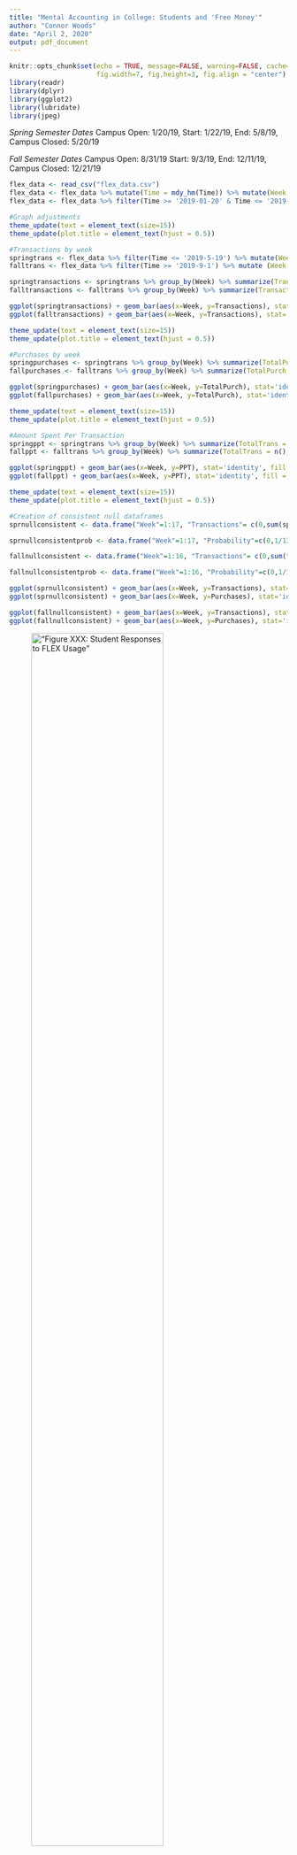 ```yaml
---
title: "Mental Accounting in College: Students and 'Free Money'"
author: "Connor Woods"
date: "April 2, 2020"
output: pdf_document
---
```


```r
knitr::opts_chunk$set(echo = TRUE, message=FALSE, warning=FALSE, cache=TRUE, 
                      fig.width=7, fig.height=3, fig.align = "center")
library(readr)
library(dplyr)
library(ggplot2)
library(lubridate)
library(jpeg)
```

*Spring Semester Dates*
Campus Open: 1/20/19, Start: 1/22/19, End: 5/8/19, Campus Closed: 5/20/19

*Fall Semester Dates*
Campus Open: 8/31/19 Start: 9/3/19, End: 12/11/19, Campus Closed: 12/21/19

```r

flex_data <- read_csv("flex_data.csv") 
flex_data <- flex_data %>% mutate(Time = mdy_hm(Time)) %>% mutate(Week = epiweek(Time)) %>% rename(AmountSpent=Price)
flex_data <- flex_data %>% filter(Time >= '2019-01-20' & Time <= '2019-12-19') %>%  filter(AmountSpent > 0)

```


```r
#Graph adjustments 
theme_update(text = element_text(size=15))
theme_update(plot.title = element_text(hjust = 0.5))

#Transactions by week
springtrans <- flex_data %>% filter(Time <= '2019-5-19') %>% mutate(Week = Week-3) %>% filter(Week!=1 & Week!=9 & Week!=10 & Week!=17)
falltrans <- flex_data %>% filter(Time >= '2019-9-1') %>% mutate (Week = Week-35) %>% filter(Week!=1 & Week!=8 & Week!=13 & Week!=16) 

springtransactions <- springtrans %>% group_by(Week) %>% summarize(Transactions = n()) %>% rbind(c(1,0), c(9,0), c(10,0), c(17,0)) %>% arrange(Week) %>% mutate(ProbWeight = Transactions/sum(Transactions))
falltransactions <- falltrans %>% group_by(Week) %>% summarize(Transactions = n()) %>% rbind(c(1, 0), c(8,0), c(13,0), c(16,0)) %>% arrange(Week) %>% mutate(ProbWeight = Transactions/sum(Transactions))

ggplot(springtransactions) + geom_bar(aes(x=Week, y=Transactions), stat='identity', fill = "navy", color = "black") + ggtitle("Spring Transactions") + scale_x_continuous(breaks = 1:17)
ggplot(falltransactions) + geom_bar(aes(x=Week, y=Transactions), stat='identity', fill = "steelblue", color = "black") + ggtitle("Fall Transactions") + scale_x_continuous(breaks = 1:16)

```

```r
theme_update(text = element_text(size=15))
theme_update(plot.title = element_text(hjust = 0.5))

#Purchases by week
springpurchases <- springtrans %>% group_by(Week) %>% summarize(TotalPurch = sum(AmountSpent)) %>% rbind(c(1,0), c(9,0), c(10,0), c(17,0)) %>% arrange(Week) %>% mutate(ProbWeight = TotalPurch/sum(TotalPurch))
fallpurchases <- falltrans %>% group_by(Week) %>% summarize(TotalPurch = sum(AmountSpent)) %>% rbind(c(1, 0), c(8,0), c(13,0), c(16,0)) %>% arrange(Week) %>% mutate(ProbWeight = TotalPurch/sum(TotalPurch))

ggplot(springpurchases) + geom_bar(aes(x=Week, y=TotalPurch), stat='identity', fill = "navy", color = "black") + ggtitle("Spring Expenditures") + scale_x_continuous(breaks = 1:17) + ylab("Expenditures ($)")
ggplot(fallpurchases) + geom_bar(aes(x=Week, y=TotalPurch), stat='identity', fill = "steelblue", color = "black") + ggtitle("Fall Expenditures") + scale_x_continuous(breaks = 1:16) + ylab("Expenditures ($)")

```


```r
theme_update(text = element_text(size=15))
theme_update(plot.title = element_text(hjust = 0.5))

#Amount Spent Per Transaction
springppt <- springtrans %>% group_by(Week) %>% summarize(TotalTrans = n(), TotalPurch = sum(AmountSpent)) %>% mutate(PPT = TotalPurch/TotalTrans)
fallppt <- falltrans %>% group_by(Week) %>% summarize(TotalTrans = n(), TotalPurch = sum(AmountSpent)) %>% mutate(PPT = TotalPurch/TotalTrans)

ggplot(springppt) + geom_bar(aes(x=Week, y=PPT), stat='identity', fill = "navy", color = "black") + ggtitle("Spring Expenditures Per Transaction") + scale_x_continuous(breaks = 1:17) + scale_y_continuous(breaks = 1:5) + ylab("Dollars Per Transaction")
ggplot(fallppt) + geom_bar(aes(x=Week, y=PPT), stat='identity', fill = "steelblue", color = "black") + ggtitle("Fall Expenditures Per Transaction") + scale_x_continuous(breaks = 1:16) + scale_y_continuous(breaks = 1:6) + ylab("Dollars Per Transaction")
```

```r
theme_update(text = element_text(size=15))
theme_update(plot.title = element_text(hjust = 0.5))

#Creation of consistent null dataframes
sprnullconsistent <- data.frame("Week"=1:17, "Transactions"= c(0,sum(springppt$TotalTrans)/13,sum(springppt$TotalTrans)/13,sum(springppt$TotalTrans)/13,sum(springppt$TotalTrans)/13,sum(springppt$TotalTrans)/13,sum(springppt$TotalTrans)/13,sum(springppt$TotalTrans)/13,0,0,sum(springppt$TotalTrans)/13,sum(springppt$TotalTrans)/13,sum(springppt$TotalTrans)/13,sum(springppt$TotalTrans)/13,sum(springppt$TotalTrans)/13,sum(springppt$TotalTrans)/13,0), "Purchases"= c(0,sum(springppt$TotalPurch)/13,sum(springppt$TotalPurch)/13,sum(springppt$TotalPurch)/13,sum(springppt$TotalPurch)/13,sum(springppt$TotalPurch)/13,sum(springppt$TotalPurch)/13,sum(springppt$TotalPurch)/13,0,0,sum(springppt$TotalPurch)/13,sum(springppt$TotalPurch)/13,sum(springppt$TotalPurch)/13,sum(springppt$TotalPurch)/13,sum(springppt$TotalPurch)/13,sum(springppt$TotalPurch)/13,0))

sprnullconsistentprob <- data.frame("Week"=1:17, "Probability"=c(0,1/13,1/13,1/13,1/13,1/13,1/13,1/13,0,0,1/13,1/13,1/13,1/13,1/13,1/13,0))

fallnullconsistent <- data.frame("Week"=1:16, "Transactions"= c(0,sum(fallppt$TotalTrans)/12,sum(fallppt$TotalTrans)/12,sum(fallppt$TotalTrans)/12,sum(fallppt$TotalTrans)/12,sum(fallppt$TotalTrans)/12,sum(fallppt$TotalTrans)/12,0,sum(fallppt$TotalTrans)/12,sum(fallppt$TotalTrans)/12,sum(fallppt$TotalTrans)/12,sum(fallppt$TotalTrans)/12,0,sum(fallppt$TotalTrans)/12,sum(fallppt$TotalTrans)/12,0), "Purchases"= c(0,sum(fallppt$TotalPurch)/12,sum(fallppt$TotalPurch)/12,sum(fallppt$TotalPurch)/12,sum(fallppt$TotalPurch)/12,sum(fallppt$TotalPurch)/12,sum(fallppt$TotalPurch)/12,0,sum(fallppt$TotalPurch)/12,sum(fallppt$TotalPurch)/12,sum(fallppt$TotalPurch)/12,sum(fallppt$TotalPurch)/12,0,sum(fallppt$TotalPurch)/12,sum(fallppt$TotalPurch)/12,0))

fallnullconsistentprob <- data.frame("Week"=1:16, "Probability"=c(0,1/12,1/12,1/12,1/12,1/12,1/12,0,1/12,1/12,1/12,1/12,0,1/12,1/12,0))

ggplot(sprnullconsistent) + geom_bar(aes(x=Week, y=Transactions), stat='identity', fill = "navy", color = "black") + ggtitle("Consistent Null: Spring Transactions") + scale_x_continuous(breaks = 1:17)
ggplot(sprnullconsistent) + geom_bar(aes(x=Week, y=Purchases), stat='identity', fill = "navy", color = "black") + ggtitle("Consistent Null: Spring Expenditures") + scale_x_continuous(breaks = 1:17) + ylab("Expenditures ($)")

ggplot(fallnullconsistent) + geom_bar(aes(x=Week, y=Transactions), stat='identity', fill = "steelblue", color = "black") + ggtitle("Consistent Null: Fall Transactions") + scale_x_continuous(breaks = 1:16)
ggplot(fallnullconsistent) + geom_bar(aes(x=Week, y=Purchases), stat='identity', fill = "steelblue", color = "black") + ggtitle("Consistent Null: Fall Expenditures") + scale_x_continuous(breaks = 1:16) + ylab("Expenditures ($)")

```

!["Figure XXX: Student Responses to FLEX Usage"](/Users/connorwoods/Desktop/Senior Seminar/thesis/FLEX usage response chart.png){width=75%}


```r
#285/518=55.02% of students believe they spend consistently (1/3 beginning, 1/3 middle, 1/3 end)
#86/518=16.60% of students believe they spend most in beginning (1/2 beginning, 1/3 middle, 1/6 end)
#147/518=28.38% of students believe they spend most at end (1/6 beginning, 1/3 middle, 1/2 end)

#Tested - Sums of spring/fall weighted expectation nulls add up to sum of purchases/transactions from spring/fall  PPT
#Note - each period represents total spending expected during that period, then divided by number of weeks in     that period (spring separated into 4/5/4, fall into 4/4/4). Since spring separated into 4/5/4, need extra weighting component to account for length of middle section. Since 5/13 = 1.25*4/13, multiply transactions/purchases in periods 1 and 3 by 0.913 and multiply transactions/purchases in period 2 by 1.174. FIGURE OUT MATH PROOF BEHIND THIS

theme_update(text = element_text(size=15))
theme_update(plot.title = element_text(hjust = 0.5))

p1springtrans <- (.5502*sum(springppt$TotalTrans)*(1/3) + .1660*sum(springppt$TotalTrans)*(1/2) + .2838*sum(springppt$TotalTrans)*(1/6))*.913
p2springtrans <- (.5502*sum(springppt$TotalTrans)*(1/3) + .1660*sum(springppt$TotalTrans)*(1/3) + .2838*sum(springppt$TotalTrans)*(1/3))*1.174
p3springtrans <- (.5502*sum(springppt$TotalTrans)*(1/3) + .1660*sum(springppt$TotalTrans)*(1/6) + .2838*sum(springppt$TotalTrans)*(1/2))*.913

p1springpurch <- (.5502*sum(springppt$TotalPurch)*(1/3) + .1660*sum(springppt$TotalPurch)*(1/2) + .2838*sum(springppt$TotalPurch)*(1/6))*.913
p2springpurch <- (.5502*sum(springppt$TotalPurch)*(1/3) + .1660*sum(springppt$TotalPurch)*(1/3) + .2838*sum(springppt$TotalPurch)*(1/3))*1.174
p3springpurch <- (.5502*sum(springppt$TotalPurch)*(1/3) + .1660*sum(springppt$TotalPurch)*(1/6) + .2838*sum(springppt$TotalPurch)*(1/2))*.913

p1springprob <- (.5502*(1/3) + .1660*(1/2) + .2838*(1/6))*.913
p2springprob <- (.5502*(1/3) + .1660*(1/3) + .2838*(1/3))*1.174
p3springprob <- (.5502*(1/3) + .1660*(1/6) + .2838*(1/2))*.913

sprnullweighted <- data.frame("Week"=1:17, "Transactions"= c(0,p1springtrans/4,p1springtrans/4,p1springtrans/4,p1springtrans/4,p2springtrans/5,p2springtrans/5,p2springtrans/5,0,0,p2springtrans/5,p2springtrans/5,p3springtrans/4,p3springtrans/4,p3springtrans/4,p3springtrans/4,0), "Purchases"= c(0,p1springpurch/4,p1springpurch/4,p1springpurch/4,p1springpurch/4,p2springpurch/5,p2springpurch/5,p2springpurch/5,0,0,p2springpurch/5,p2springpurch/5,p3springpurch/4,p3springpurch/4,p3springpurch/4,p3springpurch/4,0))

sprnullweightedprob <- data.frame("Week"=1:17, "Probability"= c(0,p1springprob/4,p1springprob/4,p1springprob/4,p1springprob/4,p2springprob/5,p2springprob/5,p2springprob/5,0,0,p2springprob/5,p2springprob/5,p3springprob/4,p3springprob/4,p3springprob/4,p3springprob/4,0))

p1falltrans <- .5502*sum(fallppt$TotalTrans)*(1/3) + .1660*sum(fallppt$TotalTrans)*(1/2) + .2838*sum(fallppt$TotalTrans)*(1/6)
p2falltrans <- .5502*sum(fallppt$TotalTrans)*(1/3) + .1660*sum(fallppt$TotalTrans)*(1/3) + .2838*sum(fallppt$TotalTrans)*(1/3)
p3falltrans <- .5502*sum(fallppt$TotalTrans)*(1/3) + .1660*sum(fallppt$TotalTrans)*(1/6) + .2838*sum(fallppt$TotalTrans)*(1/2)

p1fallpurch <- .5502*sum(fallppt$TotalPurch)*(1/3) + .1660*sum(fallppt$TotalPurch)*(1/2) + .2838*sum(fallppt$TotalPurch)*(1/6)
p2fallpurch <- .5502*sum(fallppt$TotalPurch)*(1/3) + .1660*sum(fallppt$TotalPurch)*(1/3) + .2838*sum(fallppt$TotalPurch)*(1/3)
p3fallpurch <- .5502*sum(fallppt$TotalPurch)*(1/3) + .1660*sum(fallppt$TotalPurch)*(1/6) + .2838*sum(fallppt$TotalPurch)*(1/2)

p1fallprob <- .5502*(1/3) + .1660*(1/2) + .2838*(1/6)
p2fallprob <- .5502*(1/3) + .1660*(1/3) + .2838*(1/3)
p3fallprob <- .5502*(1/3) + .1660*(1/6) + .2838*(1/2)

fallnullweighted <- data.frame("Week"=1:16, "Transactions"= c(0,p1falltrans/4,p1falltrans/4,p1falltrans/4,p1falltrans/4,p2falltrans/4,p2falltrans/4,0,p2falltrans/4,p2falltrans/4,p3falltrans/4,p3falltrans/4,0,p3falltrans/4,p3falltrans/4,0), "Purchases"= c(0,p1fallpurch/4,p1fallpurch/4,p1fallpurch/4,p1fallpurch/4,p2fallpurch/4,p2fallpurch/4,0,p2fallpurch/4,p2fallpurch/4,p3fallpurch/4,p3fallpurch/4,0,p3fallpurch/4,p3fallpurch/4,0))

fallnullweightedprob <- data.frame("Week"=1:16, "Probability"= c(0,p1fallprob/4,p1fallprob/4,p1fallprob/4,p1fallprob/4,p2fallprob/4,p2fallprob/4,0,p2fallprob/4,p2fallprob/4,p3fallprob/4,p3fallprob/4,0,p3fallprob/4,p3fallprob/4,0))

ggplot(sprnullweighted) + geom_bar(aes(x=Week, y=Transactions), stat='identity', fill = "navy", color = "black") + ggtitle("Weighted Null: Spring Transactions") + scale_x_continuous(breaks = 1:17)
ggplot(sprnullweighted) + geom_bar(aes(x=Week, y=Purchases), stat='identity', fill = "navy", color = "black") + ggtitle("Weighted Null: Spring Expenditures") + scale_x_continuous(breaks = 1:17) + ylab("Expenditures ($)")

ggplot(fallnullweighted) + geom_bar(aes(x=Week, y=Transactions), stat='identity', fill = "steelblue", color = "black") + ggtitle("Weighted Null: Fall Transactions") + scale_x_continuous(breaks = 1:16)
ggplot(fallnullweighted) + geom_bar(aes(x=Week, y=Purchases), stat='identity', fill = "steelblue", color = "black") + ggtitle("Weighted Null: Fall Expenditures") + scale_x_continuous(breaks = 1:16) + ylab("Expenditures ($)")

```

Chi Squared Models


```r
#Removing unwanted weeks from dataframes
sprnullconsistent <- sprnullconsistent %>% filter(Transactions != 0)
fallnullconsistent <- fallnullconsistent %>% filter(Transactions != 0)
sprnullweighted <- sprnullweighted %>% filter(Transactions != 0)
fallnullweighted <- fallnullweighted %>% filter(Transactions != 0)

sprnullconsistentprob <- sprnullconsistentprob %>% filter(Probability != 0)
fallnullconsistentprob <- fallnullconsistentprob %>% filter(Probability != 0)
sprnullweightedprob <- sprnullweightedprob %>% filter(Probability != 0)
fallnullweightedprob <- fallnullweightedprob %>% filter(Probability != 0)

springtransactions <- springtransactions %>% filter(Transactions != 0)
falltransactions <- falltransactions %>% filter(Transactions != 0)
springpurchases <- springpurchases %>% filter(TotalPurch != 0)
fallpurchases <- fallpurchases %>% filter(TotalPurch != 0)

```

```r
#Two Nulls Against Each Other
chisq.test(sprnullweighted$Transactions, p = sprnullconsistentprob$Probability)
chisq.test(sprnullweighted$Purchases, p = sprnullconsistentprob$Probability)
chisq.test(fallnullweighted$Transactions, p = fallnullconsistentprob$Probability)
chisq.test(fallnullweighted$Purchases, p = fallnullconsistentprob$Probability)

```

```r
#Spring Transactions Chi Squared

chisq.test(springtransactions$Transactions, p = sprnullconsistentprob$Probability)
chisq.test(springtransactions$Transactions, p = sprnullweightedprob$Probability)
```

```r
#Spring Purchases Chi Squared
chisq.test(springpurchases$TotalPurch, p = sprnullconsistentprob$Probability)
chisq.test(springpurchases$TotalPurch, p = sprnullweightedprob$Probability)

```

```r
#Fall Transactions Chi Squared
chisq.test(falltransactions$Transactions, p = fallnullconsistentprob$Probability)
chisq.test(falltransactions$Transactions, p = fallnullweightedprob$Probability)
```

```r
#Fall Purchases Chi Squared
chisq.test(fallpurchases$TotalPurch, p = fallnullconsistentprob$Probability)
chisq.test(fallpurchases$TotalPurch, p = fallnullweightedprob$Probability)
```

```r
#Testing the Fall and the Spring semesters against one another
springtransactions <- springtransactions %>% filter(Week != 16)
springpurchases <- springpurchases %>% filter(Week != 16)
#chisq.test(falltransactions$Transactions, p = springtransactions$ProbWeight, rescale.p = TRUE)
#chisq.test(fallpurchases$TotalPurch, p = springpurchases$ProbWeight, rescale.p = TRUE)
#chisq.test(springtransactions$Transactions, p = falltransactions$ProbWeight, rescale.p = TRUE)
#chisq.test(springpurchases$TotalPurch, p = fallpurchases$ProbWeight, rescale.p = TRUE)
```

